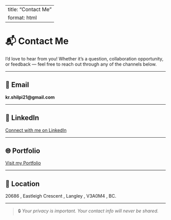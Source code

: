
---
title: "Contact Me"
format: html
---

# 📬 Contact Me

I'd love to hear from you! Whether it's a question, collaboration opportunity, or feedback — feel free to reach out through any of the channels below.

---

## 📧 Email

**kr.shilpi21@gmail.com**

---

## 💼 LinkedIn

[Connect with me on LinkedIn](https://www.linkedin.com/in/shilpi-kumari2/)

---

## 🌐 Portfolio

[Visit my Portfolio](index.qmd)

---

## 📍 Location

20686 , Eastleigh Crescent , Langley , V3A0M4 , BC. 

---

> 🔒 *Your privacy is important. Your contact info will never be shared.*

